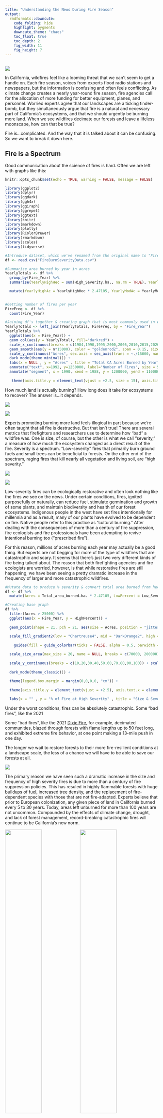 ```yaml
---
title: "Understanding the News During Fire Season"
output: 
  rmdformats::downcute:
    code_folding: hide
    highlight: pygments  
    downcute_theme: "chaos"
    toc_float: true
    toc_depth: 2
    fig_width: 11 
    fig_height: 7 
---
```


## 

![](/Users/varvarafedorova/Desktop/Fire/VisProj_FinalPhotos/NewsCollage.png)


  In California, wildfires feel like a looming threat that we can't seem to get a handle on. Each fire season, voices from experts flood radio stations and newspapers, but the information is confusing and often feels conflicting. As climate change creates a nearly year-round fire season, fire agencies call for the allocation of more funding for better equipment, planes, and personnel. Worried experts agree that our landscapes are a ticking tinder-bomb, but they simultaneously argue that fire is a natural and necessary part of California's ecosystems, and that we should urgently be burning more land. When we see wildfires decimate our forests and leave a lifeless moonscape, how can that be true?

Fire is...complicated. And the way that it is talked about it can be confusing. So we want to break it down here.


## Fire is a Spectrum


Good communication about the science of fires is hard. Often we are left with graphs like this: 


```r
knitr::opts_chunk$set(echo = TRUE, warning = FALSE, message = FALSE)
```

```r
library(ggplot2)
library(dplyr)
library(ggdark)
library(ggh4x)
library(ggiraph)
library(ggrepel)
library(ggtext)
library(knitr)
library(markdown)
library(plotly)
library(RColorBrewer)
library(rmarkdown)
library(scales)
library(tidyverse)
```

```r
#Introduce dataset, which we've renamed from the original name to "FireBurnSeverityData"
df <- read.csv("FireBurnSeverityData.csv") 
```

```r
#Summarise area burned by year in acres 
YearlyTotals <- df %>%
  group_by(Fire_Year) %>%
  summarise(YearlyHighHec = sum(High_Severity.ha., na.rm = TRUE), YearlyModHec = sum(Moderate_Severity.ha., na.rm = TRUE), YearlyLowHec = sum(Low_Severity.ha., na.rm = TRUE), YearlyUnchangHec = sum(Unchanged.ha., na.rm = TRUE), YearlyTotal = sum(Total_area_burned.ha., na.rm = TRUE)) %>%

  mutate(YearlyHighAc = YearlyHighHec * 2.47105, YearlyModAc = YearlyModHec * 2.47105, YearlyLowAc = YearlyLowHec * 2.47105, YearlyUnchangAc = YearlyUnchangHec * 2.47105, YearlyTotalAc = YearlyTotal * 2.47105) 
  
```

```r
#Getting number of fires per year
FireFreq <- df %>%
  count(Fire_Year)
```


```r
#Joining df's together & creating graph that is most commonly used in wildfire communication
YearlyTotals <- left_join(YearlyTotals, FireFreq, by = "Fire_Year") 
YearlyTotals %>% 
  ggplot(aes(x = Fire_Year)) +
  geom_col(aes(y = YearlyTotal), fill="darkred") + 
  scale_x_continuous(breaks = c(1984,1990,1995,2000,2005,2010,2015,2020)) +
  geom_smooth(aes(y = n*15000), color = "goldenrod2", span = 0.15, size = 1, alpha = 0.1) + 
  scale_y_continuous("Acres", sec.axis = sec_axis(trans = ~./15000, name = "Number of Fires"), labels = comma) +
  dark_mode(theme_minimal()) +
  labs(x = NULL , y = "Acres" , title = "Total CA Acres Burned by Year" , subtitle = "" , caption = "") +
  annotate("text", x=1992, y=1250000, label="Number of Fires", size = 5.5, color = "goldenrod2") +
  annotate("segment", x = 1990, xend = 1988, y = 1200000, yend = 1100000, color = "goldenrod2", size = 0.5, arrow = arrow()) +
  
   theme(axis.title.y = element_text(vjust = +2.5, size = 15), axis.title.x = element_text(vjust = -0.75), axis.title.y.right = element_text(vjust = +2.5), axis.text.x = element_text(size = 10, face = "bold"), axis.text.y = element_text(size = 10, face = "bold"))
```

How much land is actually burning? How long does it take for ecosystems to recover? The answer is...it depends.


![](/Users/varvarafedorova/Desktop/Fire/VisProj_FinalPhotos/waffle1.png)


![](/Users/varvarafedorova/Desktop/Fire/VisProj_FinalPhotos/waffle2.png)


Experts promoting burning more land feels illogical in part because we're often taught that all fire is destructive. But that isn't true! There are several metrics that firefighters and researchers use to determine how "bad" a wildfire was. One is size, of course, but the other is what we call "severity," a measure of how much the ecosystem changed as a direct result of the fire. Severity is a spectrum. "Low-severity" fires that primarily burn ground fuels and small trees can be beneficial to forests. On the other end of the spectrum, raging fires that kill nearly all vegetation and living soil, are "high severity." 

![](/Users/varvarafedorova/Desktop/Fire/VisProj_FinalPhotos/STEF.jpg)


![](/Users/varvarafedorova/Desktop/Fire/VisProj_FinalPhotos/plumas.jpg)

Low-severity fires can be ecologically restorative and often look nothing like the fires we see on the news. Under certain conditions, fires, ignited purposefully or naturally, can reduce fuel, stimulate germination and growth of some plants, and maintain biodiversity and health of our forest ecosystems. Indigenous people in the west have set fires intentionally for millennia and as a result, many of our plants have evolved to be dependent on fire. Native people refer to this practice as "cultural burning." After dealing with the consequences of more than a century of fire suppression, fire ecologists and fire professionals have been attempting to revive intentional burning too (“prescribed fire”).

For this reason, millions of acres burning each year may actually be a good thing. But experts are not begging for more of the type of wildfires that are catastrophic and scary. It seems that there’s just two very different kinds of fire being talked about. The reason that both firefighting agencies and fire ecologists are worried, however, is that while restorative fires are still happening, we have been seeing a pretty dramatic increase in the frequency of larger and more catastrophic wildfires.


```r
#Mutate data to produce % severity & convert total area burned from hectares to acres
df <- df %>%
  mutate(Acres = Total_area_burned.ha. * 2.47105, LowPercent = Low_Severity.ha./Total_area_burned.ha. *100, ModPercent = Moderate_Severity.ha./Total_area_burned.ha. *100, HighPercent = High_Severity.ha./Total_area_burned.ha. *100, GrassPercent = Grass_Burned.ha./Total_area_burned.ha. *100, UnchangedPercent = Unchanged.ha./Total_area_burned.ha. *100, na.rm=TRUE)
```

```r
#Creating base graph
df %>%
  filter(Acres > 25000) %>%
  ggplot(aes(x = Fire_Year, y = HighPercent)) +
  
  geom_point(shape = 21, pch = 21, aes(size = Acres, position = "jitter", fill = HighPercent), color = "white", alpha = 0.45) +
  
  scale_fill_gradient2(low = "Chartreuse4", mid = "DarkOrange2", high = "azure4", midpoint = 35, name = NULL, guide = "colorbar", breaks = c(60, 35, 12), labels = c("   Catastrophic", "         \u2191 \u2193", "   Restorative")) + 
  
    guides(fill = guide_colorbar(ticks = FALSE, alpha = 0.5, barwidth = 0.5, barheight = 5)) +

  scale_size_area(max_size = 20, name = NULL, breaks = c(70000, 200000), labels = c("Smaller Fire Size", "Larger Fire Size")) + 
  
  scale_y_continuous(breaks = c(10,20,30,40,50,60,70,80,90,100)) + scale_x_continuous(breaks = c(1984,1990,1995,2000,2005,2010,2015,2020)) +
  
  dark_mode(theme_classic()) + 
  
  theme(legend.box.margin = margin(0,0,0,0, "cm")) + 
  
  theme(axis.title.y = element_text(vjust = +2.5), axis.text.x = element_text(size = 12, face = "bold"), axis.text.y = element_text(size = 10, face = "bold")) +

  labs(x = "" , y = "% of Fire at High Severity" , title = "Size & Severity Trends of CA Wildfires 1984 - 2020" , subtitle = "" , caption = "Showing data only for fires more than 25,000 acres in size") 
```

Under the worst conditions, fires can be absolutely catastrophic. Some “bad fires”, like the 2021 <p>Some “bad fires”, like the 2021
<a href=”https://www.cbsnews.com/sanfrancisco/news/dixie-fire-wind-whipped-flames-make-13-mile-run-though-old-station-firefighters-challenged-by-40-to-50-foot-flames/”>Dixie Fire,</a> for example, decimated communities, blazed through forests with flame lengths up to 50 feet long, and exhibited extreme fire behavior, at one point making a 13-mile push in one day.
</p>  

The longer we wait to restore forests to their more fire-resilient conditions at a landscape scale, the less of a chance we will have to be able to save our forests at all. 

![](/Users/varvarafedorova/Desktop/Fire/VisProj_FinalPhotos/rxfire.jpg)

The primary reason we have seen such a dramatic increase in the size and frequency of high severity fires is due to more than a century of fire suppression policies. This has resuled in highly flammable forests with huge buildups of fuel, increased tree density, and the replacement of fire-dependent species with those that are not fire-adapted. Experts believe that prior to European colonization, any given piece of land in California burned every 5 to 30 years. Today, areas left unburned for more than 100 years are not uncommon. Compounded by the effects of climate change, drought, and lack of forest management, record-breaking catastrophic fires will continue to be California's new norm. 


![](/Users/varvarafedorova/Desktop/Fire/VisProj_FinalPhotos/Year.gif){width=49%}![](/Users/varvarafedorova/Desktop/Fire/VisProj_FinalPhotos/Size.gif){width=49%} 

How much land is actually burned at high severity?


![](/Users/varvarafedorova/Desktop/Fire/VisProj_FinalPhotos/FireSev.png){width=49%}![](/Users/varvarafedorova/Desktop/Fire/VisProj_FinalPhotos/Chico.png){width=49%} 

When we add information about the “typical” area burned at high severity, the trends become even more poignant: large fires, and large fires burning at these high, more catastrophic severities, are increasingly common.


```r
#Base graph with median & IQR 
df %>%
  filter(Acres > 25000) %>%
  ggplot(aes(x = Fire_Year, y = HighPercent)) +
  
  geom_point(shape = 21, pch = 21, aes(size = Acres, position = "jitter", fill = HighPercent), color = "white", alpha = 0.45) +
  
  scale_fill_gradient2(low = "Chartreuse4", mid = "DarkOrange2", high = "azure4", midpoint = 35, name = NULL, guide = "colorbar", breaks = c(60, 35, 12), labels = c("   Catastrophic", "         \u2191 \u2193", "   Restorative")) + 
  
    guides(fill = guide_colorbar(ticks = FALSE, alpha = 0.5, barwidth = 0.5, barheight = 5)) +

  scale_size_area(max_size = 20, name = NULL, breaks = c(70000, 200000), labels = c("Smaller Fire Size", "Larger Fire Size")) + 
  
  scale_y_continuous(breaks = c(10,20,30,40,50,60,70,80,90,100)) + scale_x_continuous(breaks = c(1984,1990,1995,2000,2005,2010,2015,2020)) +
  
  dark_mode(theme_classic()) + 
  
  theme(legend.box.margin = margin(0,0,0,0, "cm")) + 
  
  theme(axis.title.y = element_text(vjust = +2.5), axis.text.x = element_text(size = 12, face = "bold"), axis.text.y = element_text(size = 10, face = "bold")) +

  labs(x = "" , y = "% of Fire at High Severity" , title = "Size & Severity Trends of CA Wildfires 1984 - 2020" , subtitle = "" , caption = "Showing data only for fires more than 25,000 acres in size") + 
  
  geom_hline(yintercept = median(df$HighPercent, na.rm = TRUE), linetype = "dashed", color = "lightblue", alpha = 0.6) + geom_hline(yintercept = IQR(df$HighPercent, na.rm = TRUE), linetype = "dashed", color = "lightblue", alpha = 0.8) + annotate("text", x=2002, y=25, label="75% of all sampled fires have high severity area at this level or below") + annotate("text", x=2002, y=12, label="Median % high severity of sample size") 

```

Explore these fires for yourself!


```r
#Setting it up for the interactive version of the graph by overriding some ggplot defaults
p2 <- df %>%
  filter(Acres > 25000) %>%
  ggplot(aes(x = Fire_Year, y = HighPercent, group = 1, text = paste(Fire_Name, "<br>Year:", Fire_Year, "<br>Fire Size:", prettyNum(round(Acres, digits = 1), big.mark = ",", scientific = FALSE), "acres"))) +
  
  geom_point(shape = 21, pch = 21, aes(size = Acres, position = "jitter", fill = HighPercent), color = "white", alpha = 0.45) +
  
  scale_fill_gradient2(low = "Chartreuse4", mid = "DarkOrange2", high = "azure4", midpoint = 35, name = NULL, guide = "colorbar", breaks = c(60, 35, 12), labels = c("   Catastrophic", "         \u2191 \u2193", "   Restorative")) + 
  
    guides(fill = guide_colorbar(ticks = FALSE, alpha = 0.5, barwidth = 0.5, barheight = 5)) +

  scale_size_area(max_size = 20, name = NULL, breaks = c(70000, 200000), labels = c("Smaller Fire Size", "Larger Fire Size")) + 
  
  scale_y_continuous(breaks = c(10,20,30,40,50,60,70,80,90,100)) + scale_x_continuous(breaks = c(1984,1990,1995,2000,2005,2010,2015,2020)) +
  
  dark_mode(theme_classic()) + 
  
  theme(legend.box.margin = margin(0,0,0,0, "cm")) + 
  
  theme(axis.title.y = element_text(vjust = +2.5), axis.text.x = element_text(size = 12, face = "bold"), axis.text.y = element_text(size = 10, face = "bold")) +

  labs(x = "" , y = "% of Fire at High Severity" , title = "Size & Severity Trends of CA Wildfires 1984 - 2020" , subtitle = "" , caption = "Showing data only for fires more than 25,000 acres in size")
  
  
```
```r
ggplotly(p2, tooltip = "text") 
```

## Where to go from Here

A more nuanced way to communicate fire in California has the potential to significantly support efforts to shift perceptions, attitudes, and education about fire. While fear- and suppression-driven responses to fire are justified at times, these responses are reactionary and don’t account for the role fire plays in our ecosystems. Suppressing all small fires now means large, catastrophic fires later. Our first step out of this negative feedback loop is understanding and advocating for more prescribed burning, letting some fires burn naturally, and active land management.
 
	
## Limitations 

Graphical representation and analysis is limited to the fires chosen for the study & dataset, which focuses on CalFire statistics and excludes Federal statistics. For context, in 2020 about 1.5 million acres burned in CA under CalFire jurisdiction; combined CalFire and Federal fires in 2020 brings the total up to 4.3 million acres. Additionally, this data is limited to a 1984 - 2020 time frame only. For data visualization purposes, fires were filtered for size (minimum 25,000 acres).

## Citations
Xu, Qingqing et al. (2022), Wildfire burn severity and emissions inventory: an example implementation over California, Dryad, Dataset, https://doi.org/10.6071/M3QX18

## Design
We wanted this project to try to make sense of some of the discrepancies in fire science communication, so we created a familiar news-like visual narrative. We utilized an all-black design background because we thought the data would show up better against it; it ended up looking really sleek and mysterious, drawing the audience into the fire “theme.” 

Feedback from the class guided many of our final design decisions. Last time we presented, we had both been working diligently on separate parts, and hadn’t yet talked about a cohesive aesthetic, so having input from the class before we got to the real design process was really helpful. We maintained the color choices and graphs that the class thought were most compelling, and tried to simplify or remove others. 

A time series felt the most intuitive. The green-orange-black/brown color choice spectrum mimics the colors associated with life (regenerative fires) and death (catastrophic fires). The color and y-axis position are double-encoding, but feels much more effective to a non-fire expert viewing the data. Size as it relates to total fire area adds a level of gravitas to each data point. A white outline to each point was added to distinguish points better. 

We spent a lot of time on this - We were both teaching ourselves a lot of GIS and R (I even had to wait for and set up a desktop to use for GIS!) and we estimate that we each spent upwards of 40-50 hours each, start-to-finish (100+ people-hours). We made a lot of changes since the last iteration we presented.   

Varya primarily worked on visualizing data in R. For her, the most time consuming part of this project was trying to figure out how to make graphs behave in particular ways (changing legends, making things interactive, etc.)

Since Tara has slightly more background in GIS, I primarily worked on geospatial analysis and writing the html code. Aside from just waiting to have access to ArcGIS that worked well, the most time consuming part for me was data management - converting back and forth between raster and vector datasets, trying to clip out extra “noise,” etc. Still, there was just so much data that every function took forever to run (sometimes up to an hour), and many took multiple tries. 
	

